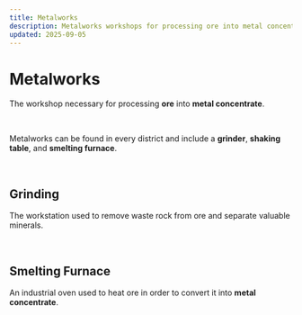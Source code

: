 ```yaml
---
title: Metalworks
description: Metalworks workshops for processing ore into metal concentrate in Cornucopias.
updated: 2025-09-05
---
```


# Metalworks

The workshop necessary for processing **ore** into **metal concentrate**.

<br />

Metalworks can be found in every district and include a **grinder**, **shaking table**, and **smelting furnace**.

<br />

## Grinding

The workstation used to remove waste rock from ore and separate valuable minerals.

<br />

## Smelting Furnace

An industrial oven used to heat ore in order to convert it into **metal concentrate**.

